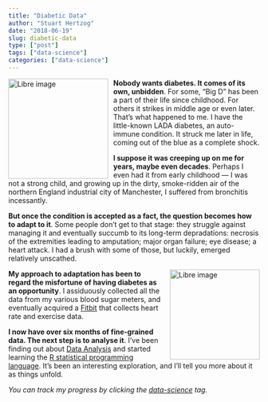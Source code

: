 ```yaml
---
title: "Diabetic Data"
author: "Stuart Hertzog"
date: "2018-06-19"
slug: diabetic-data
type: ["post"]
tags: ["data-science"]
categories: ["data-science"]
---
```


<img src="/images/libre-180604.png" width=200 style="float: left; padding-right: 0.75em;" alt="Libre image" />

**Nobody wants diabetes. It comes of its own, unbidden**. For some, "Big D" has been a part of their life since childhood. For others it strikes in middle age or even later. That's what happened to me. I have the little-known LADA diabetes, an auto-immune condition. It struck me later in life, coming out of the blue as a complete shock.

**I suppose it was creeping up on me for years, maybe even decades**. Perhaps I even had it from early childhood --- I was not a strong child, and growing up in the dirty, smoke-ridden air of the northern England industrial city of Manchester, I suffered from bronchitis incessantly. 

**But once the condition is accepted as a fact, the question becomes how to adapt to it**. Some people don't get to that stage: they struggle against managing it and eventually succumb to its long-term depradations: necrosis of the extremities leading to amputation; major organ failure; eye disease; a heart attack. I had a brush with some of those, but luckily, emerged relatively unscathed.

<img src="/images/charge2-black.png" width=180 style="float: right; padding-left: 0.75em;" alt="Libre image" />

**My approach to adaptation has been to regard the misfortune of having diabetes as an opportunity**. I assiduously collected all the data from my various blood sugar meters, and eventually acquired a [Fitbit](https://www.fitbit.com/en-ca/charge2) that collects heart rate and exercise data.

**I now have over six months of fine-grained data. The next step is to analyse it**. I've been finding out about [Data Analysis](https://en.wikipedia.org/wiki/Data_analysis) and started learning the [R statistical programming language](https://r.stuzog.com/). It's been an interesting exploration, and I'll tell you more about it as things unfold.

*You can track my progress by clicking the [data-science](/tags/data-science) tag.*

